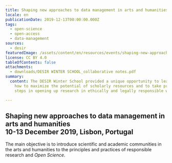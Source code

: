 ```yaml
---
title: Shaping new approaches to data management in arts and humanities
locale: en
publicationDate: 2019-12-13T00:00:00.000Z
tags:
  - open-science
  - open-access
  - data-management
sources:
  - desir
featuredImage: /assets/content/en/resources/events/shaping-new-approaches-to-data-management-in-arts-and-humanities/image.jpg
license: CC BY 4.0
tableOfContents: false
attachments:
  - downloads/DESIR WINTER SCHOOL_collaborative notes.pdf
summary:
  content: The DESIR Winter School provided a unique opportunity to learn about
    how to maximize the potential of scholarly resources and to take practical
    steps in opening up research in ethically and legally responsible ways.

---
```


## Shaping new approaches to data management in arts and humanities <br/> 10-13 December 2019, Lisbon, Portugal

The main objective is to introduce scientific and academic communities in the arts and humanities to the principles and practices of responsible research and _Open Science_.

